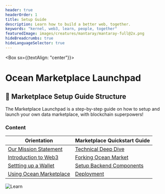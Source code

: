 ```yaml
---
header: true
headerOrder: 1
title: Setup Guide
description: Learn how to build a better web, together.
keywords: "kernel, web3, learn, people, together"
featuredImage: images/creatures/mantaray/mantaray-full@2x.png
hideBreadcrumbs: true
hideLanguageSelector: true
---
```


<Box sx={{textAlign: "center"}}>

# Ocean Marketplace Launchpad

</Box>

## 📖 Marketplace Setup Guide Structure

The Marketplace Launchpad is a step-by-step guide on how to setup and launch your own data marketplace, with blockchain superpowers!

### Content

| Orientation                                                     | Marketplace Quickstart Guide                            |
| --------------------------------------------------------------- | ------------------------------------------------------- |
| [Our Mission Statement](/setup/orientation/mission-statement)   | [Technical Deep Dive](/setup/quickstart/module-1/)      |
| [Introduction to Web3](/setup/orientation/intro-to-web3)        | [Forking Ocean Market](/setup/quickstart/module-2/)     |
| [Settting up a Wallet](/setup/orientation/wallet-basics)        | [Setup Backend Components](/setup/quickstart/module-3/) |
| [Using Ocean Marketplace](/setup/orientation/marketplace-intro) | [Deployment](/setup/quickstart/module-4/)               |

![Learn](/images/creatures/octopus/octopus-full-light.svg)
